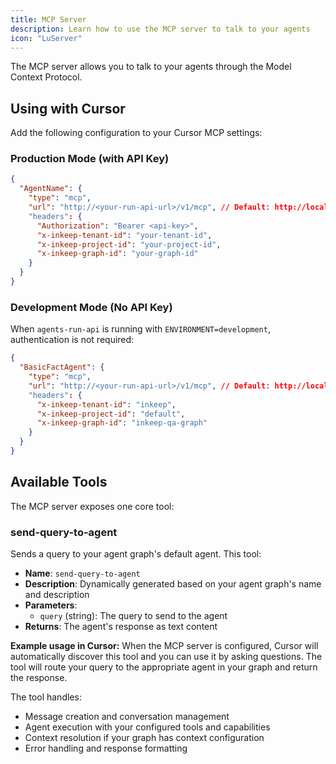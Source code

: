 ```yaml
---
title: MCP Server
description: Learn how to use the MCP server to talk to your agents
icon: "LuServer"
---
```


The MCP server allows you to talk to your agents through the Model Context Protocol.

## Using with Cursor

Add the following configuration to your Cursor MCP settings:

### Production Mode (with API Key)

```json
{
  "AgentName": {
    "type": "mcp",
    "url": "http://<your-run-api-url>/v1/mcp", // Default: http://localhost:3003/v1/mcp for local development
    "headers": {
      "Authorization": "Bearer <api-key>",
      "x-inkeep-tenant-id": "your-tenant-id",
      "x-inkeep-project-id": "your-project-id",
      "x-inkeep-graph-id": "your-graph-id"
    }
  }
}
```

### Development Mode (No API Key)

When `agents-run-api` is running with `ENVIRONMENT=development`, authentication is not required:

```json
{
  "BasicFactAgent": {
    "type": "mcp",
    "url": "http://<your-run-api-url>/v1/mcp", // Default: http://localhost:3003/v1/mcp for local development
    "headers": {
      "x-inkeep-tenant-id": "inkeep",
      "x-inkeep-project-id": "default",
      "x-inkeep-graph-id": "inkeep-qa-graph"
    }
  }
}
```

## Available Tools

The MCP server exposes one core tool:

### send-query-to-agent

Sends a query to your agent graph's default agent. This tool:

- **Name**: `send-query-to-agent`
- **Description**: Dynamically generated based on your agent graph's name and description
- **Parameters**:
  - `query` (string): The query to send to the agent
- **Returns**: The agent's response as text content

**Example usage in Cursor:**
When the MCP server is configured, Cursor will automatically discover this tool and you can use it by asking questions. The tool will route your query to the appropriate agent in your graph and return the response.

The tool handles:

- Message creation and conversation management
- Agent execution with your configured tools and capabilities
- Context resolution if your graph has context configuration
- Error handling and response formatting